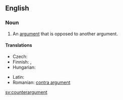 ==English==
{{wikipedia}}

===Noun===
{{en-noun}}

# An [[argument]] that is opposed to another argument.

====Translations====
{{trans-top|an argument that is opposed to another argument}}
* Czech: {{t-|cs|protiargument|m}}
* Finnish: {{t-|fi|vastaväite}}, {{t-|fi|vasta-argumentti}}
* Hungarian: {{t-|hu|ellenérv}}
{{trans-mid}}
* Latin: {{t|la|contradictio|f|alt=contrādictiō}}
* Romanian: [[contra argument]]
{{trans-bottom}}

[[sv:counterargument]]